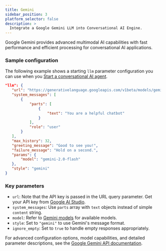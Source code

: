 ```yaml
---
title: Gemini
sidebar_position: 3
platform_selector: false
description: >
  Integrate a Google Gemini LLM into Conversational AI Engine.
---
```


Google Gemini provides advanced multimodal AI capabilities with fast performance and efficient processing for conversational AI applications.

### Sample configuration

The following example shows a starting `llm` parameter configuration you can use when you [Start a conversational AI agent](../rest-api/join).

```json
"llm": {
   "url": "https://generativelanguage.googleapis.com/v1beta/models/gemini-2.0-flash:streamGenerateContent?alt=sse&key=<api_key>",
   "system_messages": [
       {
           "parts": [
               {
                   "text": "You are a helpful chatbot"
               }
           ],
           "role": "user"
       }
   ],
   "max_history": 32,
   "greeting_message": "Good to see you!",
   "failure_message": "Hold on a second.",
   "params": {
       "model": "gemini-2.0-flash" 
   },
   "style": "gemini"
}
```

### Key parameters

- `url`: Note that the API key is passed in the URL query parameter. Get your API key from [Google AI Studio](https://aistudio.google.com/app/apikey).
- `system_messages`: Use `parts` array with `text` objects instead of simple `content` string.
- `model`: Refer to [Gemini models](https://ai.google.dev/gemini-api/docs/models/gemini) for available models.
- `style`: Set to `"gemini"` to use Gemini's message format.
- `ignore_empty`: Set to `true` to handle empty responses appropriately.

For advanced configuration options, model capabilities, and detailed parameter descriptions, see the [Google Gemini API documentation](https://ai.google.dev/api/generate-content#method:-models.streamgeneratecontent).
